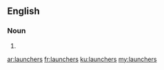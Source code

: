 ==English==

===Noun===
{{head|en|noun plural form}}

# {{plural of|launcher|lang=en}}

[[ar:launchers]]
[[fr:launchers]]
[[ku:launchers]]
[[my:launchers]]
